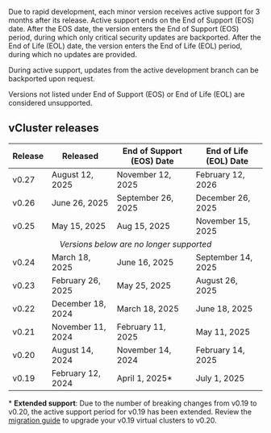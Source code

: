
Due to rapid development, each minor version receives active support for 3 months after its release. Active support ends on the End of Support (EOS) date. After the EOS date, the version enters the End of Support (EOS) period, during which only critical security updates are backported. After the End of Life (EOL) date, the version enters the End of Life (EOL) period, during which no updates are provided. 

During active support, updates from the active development branch can be backported upon request.

Versions not listed under End of Support (EOS) or End of Life (EOL) are considered unsupported.

## vCluster releases

<table>
  <thead>
    <tr>
      <th>Release</th>
      <th>Released</th>
      <th>End of Support (EOS) Date</th>
      <th>End of Life (EOL) Date</th>
    </tr>
  </thead>
  <tbody>
    <tr>
      <td>v0.27</td>
      <td>August 12, 2025</td>
      <td>November 12, 2025</td>
      <td>February 12, 2026</td>
    </tr>
    <tr>
      <td>v0.26</td>
      <td>June 26, 2025</td>
      <td>September 26, 2025</td>
      <td>December 26, 2025</td>
    </tr>
    <tr>
      <td>v0.25</td>
      <td>May 15, 2025</td>
      <td>Aug 15, 2025</td>
      <td>November 15, 2025</td>
    </tr>
    <tr>
      <td colspan="4" align="center"><i>Versions below are no longer supported</i></td>
    </tr>
    <tr>
      <td>v0.24</td>
      <td>March 18, 2025</td>
      <td>June 16, 2025</td>
      <td>September 14, 2025</td>
    </tr>
    <tr>
      <td>v0.23</td>
      <td>February 26, 2025</td>
      <td>May 25, 2025</td>
      <td>August 26, 2025</td>
    </tr>
    <tr>
      <td>v0.22</td>
      <td>December 18, 2024</td>
      <td>March 18, 2025</td>
      <td>June 18, 2025</td>
    </tr>
    <tr>
      <td>v0.21</td>
      <td>November 11, 2024</td>
      <td>February 11, 2025</td>
      <td>May 11, 2025</td>
    </tr>
    <tr>
      <td>v0.20</td>
      <td>August 14, 2024</td>
      <td>November 14, 2024</td>
      <td>February 14, 2025</td>
    </tr>
    <tr>
      <td>v0.19</td>
      <td>February 12, 2024</td>
      <td>April 1, 2025*</td>
      <td>July 1, 2025</td>
    </tr>
  </tbody>
</table>

\* **Extended support**: Due to the number of breaking changes from v0.19 to v0.20, the active support period for v0.19 has been extended. Review the [migration guide](/vcluster/reference/migrations/0-20-migration) to upgrade your v0.19 virtual clusters to v0.20.

<SupportTerminology />
